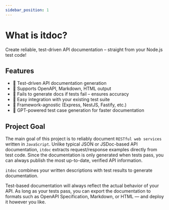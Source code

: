 ```yaml
---
sidebar_position: 1
---
```


# What is itdoc?

Create reliable, test-driven API documentation – straight from your Node.js test code!

## Features

- 🧪 Test-driven API documentation generation
- 📄 Supports OpenAPI, Markdown, HTML output
- 🚫 Fails to generate docs if tests fail – ensures accuracy
- 🔧 Easy integration with your existing test suite
- 🧩 Framework-agnostic (Express, NestJS, Fastify, etc.)
- 🤖 GPT-powered test case generation for faster documentation

## Project Goal

The main goal of this project is to reliably document `RESTful web services` written in `JavaScript`. Unlike typical JSON or JSDoc-based API documentation, `itdoc` extracts request/response examples directly from test code. Since the documentation is only generated when tests pass, you can always publish the most up-to-date, verified API information.

`itdoc` combines your written descriptions with test results to generate documentation.

Test-based documentation will always reflect the actual behavior of your API. As long as your tests pass, you can export the documentation to formats such as OpenAPI Specification, Markdown, or HTML — and deploy it however you like.

